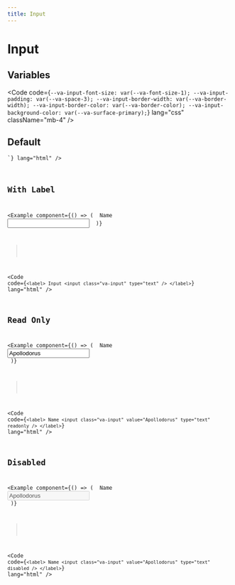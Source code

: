 ```yaml
---
title: Input
---
```



# Input

## Variables

<Code
  code={`--va-input-font-size: var(--va-font-size-1);
--va-input-padding: var(--va-space-3);
--va-input-border-width: var(--va-border-width);
--va-input-border-color: var(--va-border-color);
--va-input-background-color: var(--va-surface-primary);`}
  lang="css"
  className="mb-4"
/>

## Default

<Example component={Component}>
  <Code code={`<input class="va-input" type="text" />`} lang="html" />
</Example>

## With Label

<Example
  component={() => (
    <label>
      <span>Name</span>
      <input class="va-input" type="text" />
    </label>
)}

>

  <Code
    code={`<label>
  Input
  <input class="va-input" type="text" />
</label>`}
    lang="html"
  />
</Example>

## Read Only

<Example
  component={() => (
    <label>
      <span>Name</span>
      <input class="va-input" value="Apollodorus" type="text" readOnly />
    </label>
)}

>

  <Code
    code={`<label>
  Name
  <input class="va-input" value="Apollodorus" type="text" readonly />
</label>`}
    lang="html"
  />
</Example>

## Disabled

<Example
  component={() => (
    <label>
      <span>Name</span>
      <input class="va-input" value="Apollodorus" type="text" disabled />
    </label>
)}

>

  <Code
    code={`<label>
  Name
  <input class="va-input" value="Apollodorus" type="text" disabled />
</label>`}
    lang="html"
  />
</Example>
